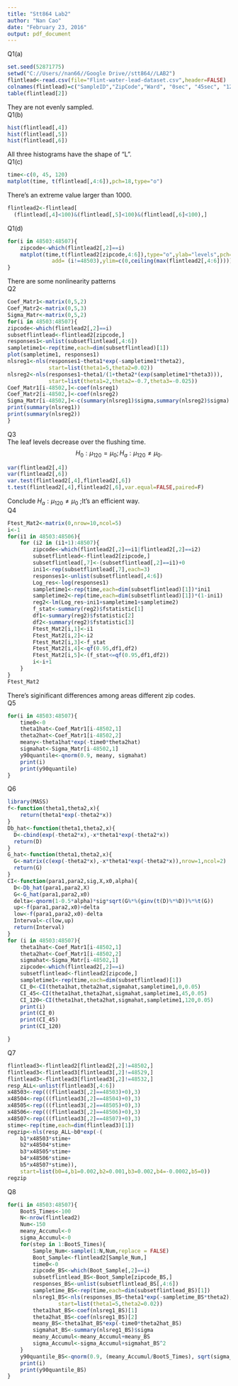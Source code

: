 ---
title: "Stt864 Lab2"
author: "Nan Cao"
date: "February 23, 2016"
output: pdf_document
---
  
Q1(a)
```{r}
set.seed(52871775)
setwd("C://Users//nan66//Google Drive//stt864//LAB2")
flintlead<-read.csv(file="Flint-water-lead-dataset.csv",header=FALSE)
colnames(flintlead)=c("SampleID","ZipCode","Ward", "0sec", "45sec", "120sec")
table(flintlead[2])
```  
They are not evenly sampled.    
Q1(b)
```{r,fig.width = 6, fig.height = 4.2}
hist(flintlead[,4])
hist(flintlead[,5])
hist(flintlead[,6])
```  
All three histograms have the shape of "L".  
Q1(c)
```{r,fig.width = 6, fig.height = 4.2}
time<-c(0, 45, 120)
matplot(time, t(flintlead[,4:6]),pch=18,type="o")
```  
There's an extreme value larger than 1000.  
```{r}
flintlead2<-flintlead[
  (flintlead[,4]<100)&(flintlead[,5]<100)&(flintlead[,6]<100),]
```  
Q1(d)
```{r,fig.width = 6, fig.height = 4.2}
for(i in 48503:48507){
	zipcode<-which(flintlead2[,2]==i)
	matplot(time,t(flintlead2[zipcode,4:6]),type="o",ylab="levels",pch=18,
	          add= (i!=48503),ylim=c(0,ceiling(max(flintlead2[,4:6]))))
}
```  
There are some nonlinearity patterns  
Q2
```{r,fig.width = 6, fig.height = 4.2}
Coef_Matr1<-matrix(0,5,2)
Coef_Matr2<-matrix(0,5,3)
Sigma_Matr<-matrix(0,5,2)
for(i in 48503:48507){
zipcode<-which(flintlead2[,2]==i)
subsetflintlead<-flintlead2[zipcode,]
responses1<-unlist(subsetflintlead[,4:6])
sampletime1<-rep(time,each=dim(subsetflintlead)[1])
plot(sampletime1, responses1)
nlsreg1<-nls(responses1~theta1*exp(-sampletime1*theta2),
             start=list(theta1=5,theta2=0.02))
nlsreg2<-nls(responses1~theta1/(1+theta2*(exp(sampletime1*theta3))),
             start=list(theta1=2,theta2=-0.7,theta3=-0.025))
Coef_Matr1[i-48502,]<-coef(nlsreg1)
Coef_Matr2[i-48502,]<-coef(nlsreg2)
Sigma_Matr[i-48502,]<-c(summary(nlsreg1)$sigma,summary(nlsreg2)$sigma)
print(summary(nlsreg1))
print(summary(nlsreg2))
}
```  
Q3  
The leaf levels decrease over the flushing time.  
$$H_0 : \mu_{120} = \mu_0 ; H_a : \mu_{120} \neq \mu_0 .$$  

```{r}
var(flintlead2[,4])
var(flintlead2[,6])
var.test(flintlead2[,4],flintlead2[,6])
t.test(flintlead2[,4],flintlead2[,6],var.equal=FALSE,paired=F)
```  
Conclude $H_a : \mu_{120} \neq \mu_0$ ;It's an efficient way.  
Q4
```{r}
Ftest_Mat2<-matrix(0,nrow=10,ncol=5)
i<-1
for(i1 in 48503:48506){
	for (i2 in (i1+1):48507){
		zipcode<-which(flintlead2[,2]==i1|flintlead2[,2]==i2)
		subsetflintlead<-flintlead2[zipcode,]
		subsetflintlead[,7]<-(subsetflintlead[,2]==i1)+0
		ini1<-rep(subsetflintlead[,7],each=3)
		responses1<-unlist(subsetflintlead[,4:6])
		Log_res<-log(responses1)
		sampletime1<-rep(time,each=dim(subsetflintlead)[1])*ini1
		sampletime2<-rep(time,each=dim(subsetflintlead)[1])*(1-ini1)
		reg2<-lm(Log_res~ini1+sampletime1+sampletime2)
		f_stat<-summary(reg2)$fstatistic[1]
		df1<-summary(reg2)$fstatistic[2]
		df2<-summary(reg2)$fstatistic[3]
		Ftest_Mat2[i,1]<-i1
		Ftest_Mat2[i,2]<-i2
		Ftest_Mat2[i,3]<-f_stat
		Ftest_Mat2[i,4]<-qf(0.95,df1,df2)
		Ftest_Mat2[i,5]<-(f_stat<=qf(0.95,df1,df2))
		i<-i+1
	}
}
Ftest_Mat2
```  
There's siginificant differences among areas different zip codes.  
Q5
```{r}
for(i in 48503:48507){
	time0<-0
	theta1hat<-Coef_Matr1[i-48502,1]
	theta2hat<-Coef_Matr1[i-48502,2]
	meany<-theta1hat*exp(-time0*theta2hat)
	sigmahat<-Sigma_Matr[i-48502,1]
	y90quantile<-qnorm(0.9, meany, sigmahat)
	print(i)
	print(y90quantile)
}
```  
Q6
```{r}
library(MASS)
f<-function(theta1,theta2,x){
	return(theta1*exp(-theta2*x))
}
Db_hat<-function(theta1,theta2,x){
  D<-cbind(exp(-theta2*x),-x*theta1*exp(-theta2*x))
  return(D)
}
G_hat<-function(theta1,theta2,x){
  G<-matrix(c(exp(-theta2*x),-x*theta1*exp(-theta2*x)),nrow=1,ncol=2)
  return(G)
}
CI<-function(para1,para2,sig,X,x0,alpha){
  D<-Db_hat(para1,para2,X)
  G<-G_hat(para1,para2,x0)
  delta<-qnorm(1-0.5*alpha)*sig*sqrt(G%*%(ginv(t(D)%*%D))%*%t(G))
  up<-f(para1,para2,x0)+delta
  low<-f(para1,para2,x0)-delta
  Interval<-c(low,up)
  return(Interval)
}
for (i in 48503:48507){
	theta1hat<-Coef_Matr1[i-48502,1]
	theta2hat<-Coef_Matr1[i-48502,2]
	sigmahat<-Sigma_Matr[i-48502,1]
	zipcode<-which(flintlead2[,2]==i)
	subsetflintlead<-flintlead2[zipcode,]
	sampletime1<-rep(time,each=dim(subsetflintlead)[1])
	CI_0<-CI(theta1hat,theta2hat,sigmahat,sampletime1,0,0.05)
	CI_45<-CI(theta1hat,theta2hat,sigmahat,sampletime1,45,0.05)
	CI_120<-CI(theta1hat,theta2hat,sigmahat,sampletime1,120,0.05)
	print(i)
	print(CI_0)
	print(CI_45)
	print(CI_120)

}
```  
Q7
```{r}
flintlead3<-flintlead2[flintlead2[,2]!=48502,]
flintlead3<-flintlead3[flintlead3[,2]!=48529,]
flintlead3<-flintlead3[flintlead3[,2]!=48532,]
resp_ALL<-unlist(flintlead3[,4:6])
x48503<-rep(((flintlead3[,2]==48503)+0),3)
x48504<-rep(((flintlead3[,2]==48504)+0),3)
x48505<-rep(((flintlead3[,2]==48505)+0),3)
x48506<-rep(((flintlead3[,2]==48506)+0),3)
x48507<-rep(((flintlead3[,2]==48507)+0),3)
stime<-rep(time,each=dim(flintlead3)[1])
regzip<-nls(resp_ALL~b0*exp(-(
	b1*x48503*stime+
	b2*x48504*stime+
	b3*x48505*stime+
	b4*x48506*stime+
	b5*x48507*stime)),
	start=list(b0=4,b1=0.002,b2=0.001,b3=0.002,b4=-0.0002,b5=0))
regzip
```  
Q8
```{r}
for(i in 48503:48507){
	BootS_Times<-100
	N<-nrow(flintlead2)
	Num<-150
	meany_Accumul<-0
	sigma_Accumul<-0
	for(step in 1:BootS_Times){
		Sample_Num<-sample(1:N,Num,replace = FALSE)
		Boot_Sample<-flintlead2[Sample_Num,]
		time0<-0
		zipcode_BS<-which(Boot_Sample[,2]==i)
		subsetflintlead_BS<-Boot_Sample[zipcode_BS,]
		responses_BS<-unlist(subsetflintlead_BS[,4:6])
		sampletime_BS<-rep(time,each=dim(subsetflintlead_BS)[1])
		nlsreg1_BS<-nls(responses_BS~theta1*exp(-sampletime_BS*theta2),
             	start=list(theta1=5,theta2=0.02))
		theta1hat_BS<-coef(nlsreg1_BS)[1]
		theta2hat_BS<-coef(nlsreg1_BS)[2]
		meany_BS<-theta1hat_BS*exp(-time0*theta2hat_BS)
		sigmahat_BS<-summary(nlsreg1_BS)$sigma
		meany_Accumul<-meany_Accumul+meany_BS
		sigma_Accumul<-sigma_Accumul+sigmahat_BS^2
	}
	y90quantile_BS<-qnorm(0.9, (meany_Accumul/BootS_Times), sqrt(sigma_Accumul/BootS_Times))
	print(i)
	print(y90quantile_BS)
}
```